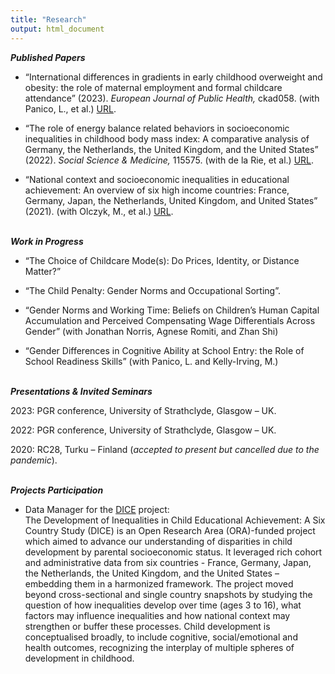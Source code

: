 ```yaml
---
title: "Research"
output: html_document
---
```


<i> <b> Published Papers </i> </b>
 <br>
 
- "International differences in gradients in early childhood overweight and obesity: the role of maternal employment and formal childcare attendance" (2023). <i> European Journal of Public Health, </i> ckad058. (with Panico, L., et al.) [URL](https://academic.oup.com/eurpub/advance-article/doi/10.1093/eurpub/ckad058/7126956).
 
- "The role of energy balance related behaviors in socioeconomic inequalities in childhood body mass index: A comparative analysis of Germany, the Netherlands, the United Kingdom, and the United States" (2022). <i> Social Science & Medicine, </i> 115575. (with de la Rie, et al.) [URL](https://www.sciencedirect.com/science/article/pii/S0277953622008814?via%3Dihub).
 
- "National context and socioeconomic inequalities in educational achievement: An overview of six high income
countries: France, Germany, Japan, the Netherlands, United Kingdom, and United States" (2021). (with Olczyk, M., et al.)  [URL](https://www.ined.fr/fichier/s_rubrique/31940/267.socioeconomic.inequality.cross.country.comparisons.fr.pdf).

 <br>
 <i> <b> Work in Progress </i> </b>
 <br>
 
- "The Choice of Childcare Mode(s): Do Prices, Identity, or Distance Matter?"

 
- "The Child Penalty: Gender Norms and Occupational Sorting".
 
 
- "Gender Norms and Working Time: Beliefs on Children’s Human Capital Accumulation and Perceived Compensating Wage Differentials Across Gender" (with Jonathan Norris, Agnese Romiti, and Zhan Shi)
 
- "Gender Differences in Cognitive Ability at School Entry: the Role of School Readiness Skills" (with
Panico, L. and Kelly-Irving, M.)

 <br>
<i> <b> Presentations & Invited Seminars </i> </b>
 <br>

2023: PGR conference, University of Strathclyde, Glasgow – UK.

2022: PGR conference, University of Strathclyde, Glasgow – UK.

2020: RC28, Turku – Finland (*accepted to present but cancelled due to the pandemic*).


 <br>
<i> <b> Projects Participation </i> </b>
 <br>
 
- Data Manager for the [DICE](www.dice.site.ined.fr) project: <br>
The Development of Inequalities in Child Educational Achievement: A Six Country Study (DICE) is an Open Research Area (ORA)-funded project which aimed to advance our understanding of disparities in child development by parental socioeconomic status. It leveraged rich cohort and administrative data from six countries - France, Germany, Japan, the Netherlands, the United Kingdom, and the United States – embedding them in a harmonized framework. The project moved beyond cross-sectional and single country snapshots by studying the question of how inequalities develop over time (ages 3 to 16), what factors may influence inequalities and how national context may strengthen or buffer these processes. Child development is conceptualised broadly, to include cognitive, social/emotional and health outcomes, recognizing the interplay of multiple spheres of development in childhood.
<br>



